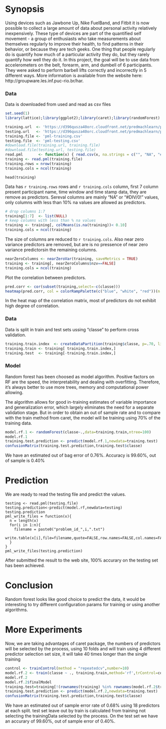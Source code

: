 # Synopsis

Using devices such as Jawbone Up, Nike FuelBand, and Fitbit it is now possible to collect a large amount of data about personal activity relatively inexpensively. These type of devices are part of the quantified self movement - a group of enthusiasts who take measurements about themselves regularly to improve their health, to find patterns in their behavior, or because they are tech geeks. One thing that people regularly do is quantify how much of a particular activity they do, but they rarely quantify how well they do it.
In this project, the goal will be to use data from accelerometers on the belt, forearm, arm, and dumbell of 6 participants. They were asked to perform barbell lifts correctly and incorrectly in 5 different ways.
More information is available from the website here: http://groupware.les.inf.puc-rio.br/har.

### Data

Data is downloaded from used and read as csv files

```{r echo = TRUE}
set.seed(1)
library(lattice);library(ggplot2);library(caret);library(randomForest)

training.url  <- 'https://d396qusza40orc.cloudfront.net/predmachlearn/pml-training.csv'
testing.url   <- 'https://d396qusza40orc.cloudfront.net/predmachlearn/pml-testing.csv'
training.file <- 'pml-training.csv'
testing.file  <- 'pml-testing.csv'
#download.file(training.url, training.file)
#download.file(testing.url, testing.file)
read.pml       <- function(x) { read.csv(x, na.strings = c("", "NA", "#DIV/0!") ) }
training <- read.pml(training.file)
training.rows = nrow(training)
training.cols = ncol(training)
```
```
head(training)
```

Data has `r training.rows` rows and `r training.cols` column, first 7 column present participant name, time window and time stamp data, they are remove as predictors. Sereval columns are mainly "NA" or "#DIV/0!" values, only columns with less than 10% na values are allowed as predictors.

```{r echo = TRUE}
# drop columns 1:7
training[1:7]  <- list(NULL)
# keep columns with less than % na values
training <- training[, colMeans(is.na(training))< 0.10]
training.cols = ncol(training)
```

The size of columns are reduced to `r training.cols`. Also near zero variance predictors are removed, but are is no pressence of near zero variance predictorsin the remaining columns.

```{r echo = TRUE}
nearZeroColumns <- nearZeroVar(training, saveMetrics = TRUE)
training <- training[, nearZeroColumns$nzv==FALSE]
training.cols = ncol(training)
```

Plot the correlation between predictors.

```{r echo = TRUE, fig.width=6, fig.height=6,size="small"}
pred.corr <- cor(subset(training,select=-c(classe)))
heatmap(pred.corr, col = colorRampPalette(c("blue", "white", "red"))(n = 199))
```

In the heat map of the correlation matrix, most of predictors do not exhibit high degree of correlation.

### Data

Data is split in train and test sets ussing "classe" to perform cross validation.

```{r echo = TRUE}
training.train.index  <- createDataPartition(training$classe, p=.70, list=FALSE)
training.train <- training[ training.train.index,]
training.test  <- training[-training.train.index,]
```

### Model

Random forest has been choosed as model algorithm. Positive factors on RF are the speed, the interpretability and dealing with overfitting. Therefore, it's always better to use more trees, memory and computational power allowing.

The algorithm allows for good in-training estimates of variable importance and generalization error, which largely eliminates the need for a separate validation stage. But in order to obtain an out of sample rate and to compare with the train method from caret, the model will be training using 70% of the training data.

```{r echo = TRUE}
model.rf.1 <- randomForest(classe~.,data=training.train,ntree=100)
model.rf.1
training.test.prediction <- predict(model.rf.1,newdata=training.test)
confusionMatrix(training.test.prediction,training.test$classe)
```

We have an estimated out of bag error of 0.76%. Accuracy is 99.60%, out of sample is 0.40%

# Prediction

We are ready to read the testing file and predict the values.

```
testing <- read.pml(testing.file)
testing.prediction<-predict(model.rf,newdata=testing)
testing.prediction
pml_write_files = function(x){
  n = length(x)
  for(i in 1:n){
    filename = paste0("problem_id_",i,".txt")
    write.table(x[i],file=filename,quote=FALSE,row.names=FALSE,col.names=FALSE)
  }
}
pml_write_files(testing.prediction)
```

After submitted the result to the web site, 100% accurary on the testing set has been achieved.

# Conclusion

Random forest looks like good choice to predict the data, it would be interesting to try different configuration params for training or using another algorithms.

# More Experiments

Now, we are taking advantages of caret package, the numbers of predictors will be selected by the process, using 10 folds and will train using 4 different predictor selection set size, it will take 40 times longer than the single training

```{r echo = TRUE}
control <- trainControl(method = "repeatedcv",number=10)
model.rf.2 <- train(classe ~ ., training.train,method='rf',trControl=control,ntree=100,tuneLength=4)
model.rf.2
model.rf.2$finalModel
training.test=training[!(rownames(training) %in% rownames(model.rf.2$trainingData)),]
training.test.prediction <- predict(model.rf.2,newdata=training.test)
confusionMatrix(training.test.prediction,training.test$classe)
```

We have an estimated out of sample error rate of 0.68% using 18 predictors at each split. test set leave out by train is calculated from training not selecting the trainingData selected by the process. On the test set we have an accurary of 99.60%, out of sample error of 0.40%.
